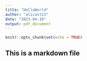 ```yaml
---
title: "HelloWorld"
author: "alicast23"
date: "2023-04-10"
output: pdf_document
---
```


```r
knitr::opts_chunk$set(echo = TRUE)
```
## This is a markdown file


